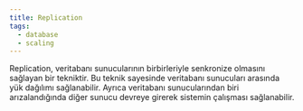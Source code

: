```yaml
---
title: Replication
tags:
  - database
  - scaling
---
```


Replication, veritabanı sunucularının birbirleriyle senkronize olmasını sağlayan bir tekniktir. Bu teknik sayesinde veritabanı sunucuları arasında yük dağılımı sağlanabilir. Ayrıca veritabanı sunucularından biri arızalandığında diğer sunucu devreye girerek sistemin çalışması sağlanabilir.
